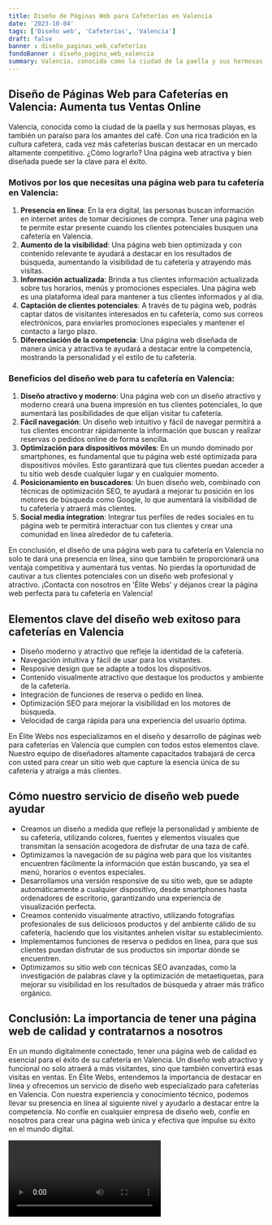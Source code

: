 ```yaml
---
title: Diseño de Páginas Web para Cafeterías en Valencia
date: '2023-10-04'
tags: ['Diseño web', 'Cafeterías', 'Valencia']
draft: false
banner : diseño_paginas_web_cafeterías
fondoBanner : diseño_pagina_web_valencia
summary: Valencia, conocida como la ciudad de la paella y sus hermosas playas, es también un paraíso para los amantes del café. Con una rica tradición en la cultura cafetera, cada vez más cafeterías buscan destacar en un mercado altamente competitivo. ¿Cómo lograrlo? Una página web atractiva y bien diseñada puede ser la clave para el éxito.
---
```


## Diseño de Páginas Web para Cafeterías en Valencia: Aumenta tus Ventas Online

Valencia, conocida como la ciudad de la paella y sus hermosas playas, es también un paraíso para los amantes del café. Con una rica tradición en la cultura cafetera, cada vez más cafeterías buscan destacar en un mercado altamente competitivo. ¿Cómo lograrlo? Una página web atractiva y bien diseñada puede ser la clave para el éxito.

### Motivos por los que necesitas una página web para tu cafetería en Valencia:

1. **Presencia en línea**: En la era digital, las personas buscan información en internet antes de tomar decisiones de compra. Tener una página web te permite estar presente cuando los clientes potenciales busquen una cafetería en Valencia.
2. **Aumento de la visibilidad**: Una página web bien optimizada y con contenido relevante te ayudará a destacar en los resultados de búsqueda, aumentando la visibilidad de tu cafetería y atrayendo más visitas.
3. **Información actualizada**: Brinda a tus clientes información actualizada sobre tus horarios, menús y promociones especiales. Una página web es una plataforma ideal para mantener a tus clientes informados y al día.
4. **Captación de clientes potenciales**: A través de tu página web, podrás captar datos de visitantes interesados en tu cafetería, como sus correos electrónicos, para enviarles promociones especiales y mantener el contacto a largo plazo.
5. **Diferenciación de la competencia**: Una página web diseñada de manera única y atractiva te ayudará a destacar entre la competencia, mostrando la personalidad y el estilo de tu cafetería.

### Beneficios del diseño web para tu cafetería en Valencia:

1. **Diseño atractivo y moderno**: Una página web con un diseño atractivo y moderno creará una buena impresión en tus clientes potenciales, lo que aumentará las posibilidades de que elijan visitar tu cafetería.
2. **Fácil navegación**: Un diseño web intuitivo y fácil de navegar permitirá a tus clientes encontrar rápidamente la información que buscan y realizar reservas o pedidos online de forma sencilla.
3. **Optimización para dispositivos móviles**: En un mundo dominado por smartphones, es fundamental que tu página web esté optimizada para dispositivos móviles. Esto garantizará que tus clientes puedan acceder a tu sitio web desde cualquier lugar y en cualquier momento.
4. **Posicionamiento en buscadores**: Un buen diseño web, combinado con técnicas de optimización SEO, te ayudará a mejorar tu posición en los motores de búsqueda como Google, lo que aumentará la visibilidad de tu cafetería y atraerá más clientes.
5. **Social media integration**: Integrar tus perfiles de redes sociales en tu página web te permitirá interactuar con tus clientes y crear una comunidad en línea alrededor de tu cafetería.

En conclusión, el diseño de una página web para tu cafetería en Valencia no solo te dará una presencia en línea, sino que también te proporcionará una ventaja competitiva y aumentará tus ventas. No pierdas la oportunidad de cautivar a tus clientes potenciales con un diseño web profesional y atractivo. ¡Contacta con nosotros en 'Élite Webs' y déjanos crear la página web perfecta para tu cafetería en Valencia!

<GifSeo />

<Cta />

## Elementos clave del diseño web exitoso para cafeterías en Valencia

- Diseño moderno y atractivo que refleje la identidad de la cafetería.
- Navegación intuitiva y fácil de usar para los visitantes.
- Resposive design que se adapte a todos los dispositivos.
- Contenido visualmente atractivo que destaque los productos y ambiente de la cafetería.
- Integración de funciones de reserva o pedido en línea.
- Optimización SEO para mejorar la visibilidad en los motores de búsqueda.
- Velocidad de carga rápida para una experiencia del usuario óptima.

En Élite Webs nos especializamos en el diseño y desarrollo de páginas web para cafeterías en Valencia que cumplen con todos estos elementos clave. Nuestro equipo de diseñadores altamente capacitados trabajará de cerca con usted para crear un sitio web que capture la esencia única de su cafetería y atraiga a más clientes.

## Cómo nuestro servicio de diseño web puede ayudar

- Creamos un diseño a medida que refleje la personalidad y ambiente de su cafetería, utilizando colores, fuentes y elementos visuales que transmitan la sensación acogedora de disfrutar de una taza de café.
- Optimizamos la navegación de su página web para que los visitantes encuentren fácilmente la información que están buscando, ya sea el menú, horarios o eventos especiales.
- Desarrollamos una versión responsive de su sitio web, que se adapte automáticamente a cualquier dispositivo, desde smartphones hasta ordenadores de escritorio, garantizando una experiencia de visualización perfecta.
- Creamos contenido visualmente atractivo, utilizando fotografías profesionales de sus deliciosos productos y del ambiente cálido de su cafetería, haciendo que los visitantes anhelen visitar su establecimiento.
- Implementamos funciones de reserva o pedidos en línea, para que sus clientes puedan disfrutar de sus productos sin importar dónde se encuentren.
- Optimizamos su sitio web con técnicas SEO avanzadas, como la investigación de palabras clave y la optimización de metaetiquetas, para mejorar su visibilidad en los resultados de búsqueda y atraer más tráfico orgánico.

## Conclusión: La importancia de tener una página web de calidad y contratarnos a nosotros

En un mundo digitalmente conectado, tener una página web de calidad es esencial para el éxito de su cafetería en Valencia. Un diseño web atractivo y funcional no solo atraerá a más visitantes, sino que también convertirá esas visitas en ventas. En Élite Webs, entendemos la importancia de destacar en línea y ofrecemos un servicio de diseño web especializado para cafeterías en Valencia. Con nuestra experiencia y conocimiento técnico, podemos llevar su presencia en línea al siguiente nivel y ayudarlo a destacar entre la competencia. No confíe en cualquier empresa de diseño web, confíe en nosotros para crear una página web única y efectiva que impulse su éxito en el mundo digital.

<Video />

<CtaBot job='Cafeterías' city='Valencia'/>

<Gmaps query='Valencia+españa+maps' />